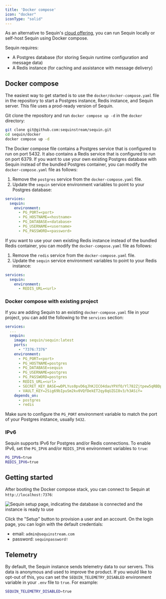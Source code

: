 ```yaml
---
title: 'Docker compose'
icon: "docker"
iconType: "solid"
---
```


As an alternative to Sequin's [cloud offering](https://sequinstream.com/docs/quickstart), you can run Sequin locally or self-host Sequin using Docker compose.

Sequin requires:

- A Postgres database (for storing Sequin runtime configuration and message data)
- A Redis instance (for caching and assistance with message delivery)

## Docker compose

The easiest way to get started is to use the `docker/docker-compose.yaml` file in the repository to start a Postgres instance, Redis instance, and Sequin server. This file uses a prod-ready version of Sequin.

Git clone the repository and run `docker compose up -d` in the `docker` directory:

```bash
git clone git@github.com:sequinstream/sequin.git
cd sequin/docker
docker compose up -d
```

The Docker compose file contains a Postgres service that is configured to run on port 5432. It also contains a Redis service that is configured to run on port 6379. If you want to use your own existing Postgres database with Sequin instead of the bundled Postgres container, you can modify the `docker-compose.yaml` file as follows:

1. Remove the `postgres` service from the `docker-compose.yaml` file.
2. Update the `sequin` service environment variables to point to your Postgres database:

```yaml
services:
  sequin:
    environment:
      - PG_PORT=<port>
      - PG_HOSTNAME=<hostname>
      - PG_DATABASE=<database>
      - PG_USERNAME=<username>
      - PG_PASSWORD=<password>
```

If you want to use your own existing Redis instance instead of the bundled Redis container, you can modify the `docker-compose.yaml` file as follows:

1. Remove the `redis` service from the `docker-compose.yaml` file.
2. Update the `sequin` service environment variables to point to your Redis instance:

```yaml
services:
  sequin:
    environment:
      - REDIS_URL=<url>
```

### Docker compose with existing project

If you are adding Sequin to an existing `docker-compose.yaml` file in your project, you can add the following to the `services` section:

```yaml
services:
  ...
  sequin:
    image: sequin/sequin:latest
    ports:
      - "7376:7376"
    environment:
      - PG_PORT=<port>
      - PG_HOSTNAME=postgres
      - PG_DATABASE=sequin
      - PG_USERNAME=postgres
      - PG_PASSWORD=postgres
      - REDIS_URL=<url>
      - SECRET_KEY_BASE=wDPLYus0pvD6qJhKJICO4dauYPXfO/Yl782Zjtpew5qRBDp7CZvbWtQmY0eB13If
      - VAULT_KEY=2Sig69bIpuSm2kv0VQfDekET2qy8qUZGI8v3/h3ASiY=
    depends_on:
      - postgres
      - redis
```

Make sure to configure the `PG_PORT` environment variable to match the port of your Postgres instance, usually `5432`.

### IPv6

Sequin supports IPv6 for Postgres and/or Redis connections. To enable IPv6, set the `PG_IPV6` and/or `REDIS_IPV6` environment variables to `true`:

```bash
PG_IPV6=true
REDIS_IPV6=true
```

## Getting started

After booting the Docker compose stack, you can connect to Sequin at `http://localhost:7376`:

<Frame>
  <img src="/images/self-hosting/setup-page.png" alt="Sequin setup page, indicating the database is connected and the instance is ready to use" style={{ maxWidth: '500px' }} />
</Frame>

Click the "Setup" button to provision a user and an account. On the login page, you can login with the default credentials:

- email: `admin@sequinstream.com`
- password: `sequinpassword!`

## Telemetry

By default, the Sequin instance sends telemetry data to our servers. This data is anonymous and used to improve the product. If you would like to opt-out of this, you can set the `SEQUIN_TELEMETRY_DISABLED` environment variable in your `.env` file to `true`. For example:

```bash
SEQUIN_TELEMETRY_DISABLED=true
```
